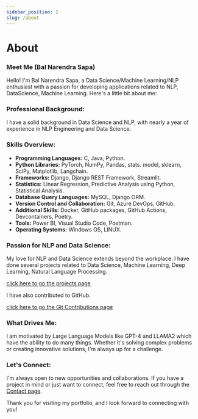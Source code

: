 ---
sidebar_position: 2
slug: /about
---

# About

### Meet Me (Bal Narendra Sapa)

Hello! I'm Bal Narendra Sapa, a Data Science/Machine Learning/NLP enthusiast with a passion for developing applications related to NLP, DataScience, Machine Learning. Here's a little bit about me:

### Professional Background:

I have a solid background in Data Science and NLP, with nearly a year of experience in NLP Engineering and Data Science.

### Skills Overview:

- **Programming Languages:** C, Java, Python.
- **Python Libraries:** PyTorch, NumPy, Pandas, stats. model, sklearn, SciPy, Matplotlib, Langchain.
- **Frameworks:** Django, Django REST Framework, Streamlit.
- **Statistics:** Linear Regression, Predictive Analysis using Python, Statistical Analysis.
- **Database Query Languages:** MySQL, Django ORM.
- **Version Control and Collaboration:** Git, Azure DevOps, GitHub.
- **Additional Skills:** Docker, GitHub packages, GitHub Actions, Devcontainers, Poetry.
- **Tools:** Power BI, Visual Studio Code, Postman.
- **Operating Systems:** Windows OS, LINUX.

### Passion for NLP and Data Science:

My love for NLP and Data Science extends beyond the workplace. I have done several projects related to Data Science, Machine Learning, Deep Learning, Natural Language Processing. 

[click here to go the projects page](/portfolio/category/projects)

I have also contributed to GitHub.

[click here to go the Git Contributions page](/portfolio/git)

### What Drives Me:

I am motivated by Large Language Models like GPT-4 and LLAMA2 which have the ability to do many things. Whether it's solving complex problems or creating innovative solutions, I'm always up for a challenge.

### Let's Connect:

I'm always open to new opportunities and collaborations. If you have a project in mind or just want to connect, feel free to reach out through the [Contact page](/portfolio/contact).

Thank you for visiting my portfolio, and I look forward to connecting with you!
